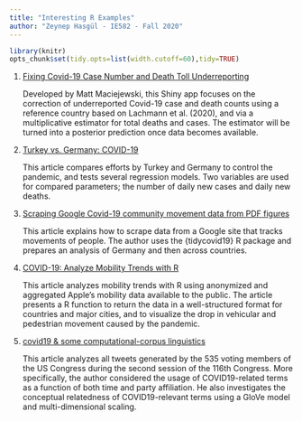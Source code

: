```yaml
---
title: "Interesting R Examples"
author: "Zeynep Hasgül - IE582 - Fall 2020"
---
```

```r
library(knitr)
opts_chunk$set(tidy.opts=list(width.cutoff=60),tidy=TRUE)
```

1. [Fixing Covid-19 Case Number and Death Toll Underreporting](https://www.neurosynergy.io/articles/fixingcovid-19underreporting)

    Developed by Matt Maciejewski, this Shiny app focuses on the correction of underreported Covid-19 case and death counts using a reference country based on Lachmann et al. (2020), and via a multiplicative estimator for total deaths and cases. The estimator will be turned into a posterior prediction once data becomes available.

2. [Turkey vs. Germany: COVID-19](https://datageeek.wordpress.com/2020/05/31/turkey-vs-germany-covid-19/)

    This article compares efforts by Turkey and Germany to control the pandemic, and tests several regression models. Two variables are used for compared parameters; the number of daily new cases and daily new deaths.

3. [Scraping Google Covid-19 community movement data from PDF figures](https://datageeek.wordpress.com/2020/05/31/turkey-vs-germany-covid-19/)

    This article explains how to scrape data from a Google site that tracks movements of people. The author uses the {tidycovid19} R package and prepares an analysis of Germany and then across countries.


4. [COVID-19: Analyze Mobility Trends with R](https://blog.ephorie.de/covid-19-analyze-mobility-trends-with-r)

    This article analyzes mobility trends with R using anonymized and aggregated Apple’s mobility data available to the public. The article presents a R function to return the data in a well-structured format for countries and major cities, and to visualize the drop in vehicular and pedestrian movement caused by the pandemic.

5. [covid19 & some computational-corpus linguistics](https://www.jtimm.net/2020/05/26/corp-comp-ling-covid19/)

    This article analyzes all tweets generated by the 535 voting members of the US Congress during the second session of the 116th Congress. More specifically, the author considered the usage of COVID19-related terms as a function of both time and party affiliation. He also investigates the conceptual relatedness of COVID19-relevant terms using a GloVe model and multi-dimensional scaling.
